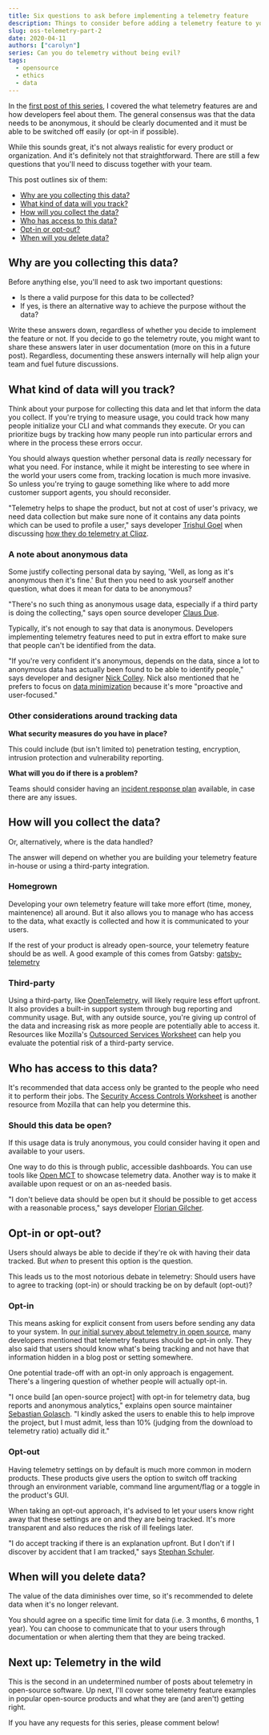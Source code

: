```yaml
---
title: Six questions to ask before implementing a telemetry feature
description: Things to consider before adding a telemetry feature to your open-source product.
slug: oss-telemetry-part-2
date: 2020-04-11
authors: ["carolyn"]
series: Can you do telemetry without being evil? 
tags:
  - opensource
  - ethics
  - data
---
```


In the [first post of this series](https://meeshkan.com/blog/oss-telemetry-part-1/), I covered the what telemetry features are and how developers feel about them. The general consensus was that the data needs to be anonymous, it should be clearly documented and it must be able to be switched off easily (or opt-in if possible).

While this sounds great, it's not always realistic for every product or organization. And it's definitely not that straightforward. There are still a few questions that you'll need to discuss together with your team.

This post outlines six of them:

* [Why are you collecting this data?](#why-are-you-collecting-this-data)
* [What kind of data will you track?](#what-kind-of-data-will-you-track)
* [How will you collect the data?](#how-will-you-collect-the-data)
* [Who has access to this data?](#who-has-access-to-this-data)
* [Opt-in or opt-out?](#opt-in-or-opt-out)
* [When will you delete data?](#when-will-you-delete-data)

## Why are you collecting this data?

Before anything else, you'll need to ask two important questions:
* Is there a valid purpose for this data to be collected?
* If yes, is there an alternative way to achieve the purpose without the data?

Write these answers down, regardless of whether you decide to implement the feature or not. If you decide to go the telemetry route, you might want to share these answers later in user documentation (more on this in a future post). Regardless, documenting these answers internally will help align your team and fuel future discussions.

## What kind of data will you track?

Think about your purpose for collecting this data and let that inform the data you collect. If you're trying to measure usage, you could track how many people initialize your CLI and what commands they execute. Or you can prioritize bugs by tracking how many people run into particular errors and where in the process these errors occur. 

You should always question whether personal data is _really_ necessary for what you need. For instance, while it might be interesting to see where in the world your users come from, tracking location is much more invasive. So unless you're trying to gauge something like where to add more customer support agents, you should reconsider.

"Telemetry helps to shape the product, but not at cost of user's privacy, we need data collection but make sure none of it contains any data points which can be used to profile a user," says developer [Trishul Goel](https://twitter.com/trishulgoel/status/1182576734383812609?s=20) when discussing [how they do telemetry at Cliqz](https://cliqz.com/en/whycliqz/human-web).

### A note about anonymous data

Some justify collecting personal data by saying, 'Well, as long as it's anonymous then it's fine.' But then you need to ask yourself another question, what does it mean for data to be anonymous? 

"There's no such thing as anonymous usage data, especially if a third party is doing the collecting," says open source developer [Claus Due](https://twitter.com/NamelessCoder/status/1182663311369953280?s=20).

Typically, it's not enough to say that data is anonymous. Developers implementing telemetry features need to put in extra effort to make sure that people can't be identified from the data.

"If you're very confident it's anonymous, depends on the data, since a lot to anonymous data has actually been found to be able to identify people," says developer and designer [Nick Colley](https://twitter.com/NickColley/status/1182574947220242432?s=20). Nick also mentioned that he prefers to focus on [data minimization](https://ico.org.uk/for-organisations/guide-to-data-protection/guide-to-the-general-data-protection-regulation-gdpr/principles/data-minimisation/) because it's more "proactive and user-focused."

### Other considerations around tracking data

**What security measures do you have in place?**

This could include (but isn't limited to) penetration testing, encryption, intrusion protection and vulnerability reporting. 

**What will you do if there is a problem?**

Teams should consider having an [incident response plan](https://dvikan.no/ntnu-studentserver/reports/AC49DE3D7E65E331FC78C953CB3E03C.pdf) available, in case there are any issues. 

## How will you collect the data?

Or, alternatively, where is the data handled? 

The answer will depend on whether you are building your telemetry feature in-house or using a third-party integration.

### Homegrown

Developing your own telemetry feature will take more effort (time, money, maintenence) all around. But it also allows you to manage who has access to the data, what exactly is collected and how it is communicated to your users.

If the rest of your product is already open-source, your telemetry feature should be as well. A good example of this comes from Gatsby: [gatsby-telemetry](https://github.com/gatsbyjs/gatsby/tree/master/packages/gatsby-telemetry)

### Third-party

Using a third-party, like [OpenTelemetry](https://opentelemetry.io/), will likely require less effort upfront. It also provides a built-in support system through bug reporting and community usage. But, with any outside source, you're giving up control of the data and increasing risk as more people are potentially able to access it. Resources like Mozilla's [Outsourced Services Worksheet](https://docs.google.com/document/d/1nMsdX8pPhpHsnC33rbc7YjHpG6tqSCtWXtREAFpJTRs/edit) can help you evaluate the potential risk of a third-party service.

## Who has access to this data?

It's recommended that data access only be granted to the people who need it to perform their jobs. The [Security Access Controls Worksheet](https://docs.google.com/document/d/1z_1llMFf18zkM0WRPzQd1VWc7Q3Nd8RILs-4em_jvZk/edit) is another resource from Mozilla that can help you determine this.

### Should this data be open?

If this usage data is truly anonymous, you could consider having it open and available to your users. 

One way to do this is through public, accessible dashboards. You can use tools like [Open MCT](https://github.com/nasa/openmct) to showcase telemetry data. Another way is to make it available upon request or on an as-needed basis. 

"I don't believe data should be open but it should be possible to get access with a reasonable process," says developer [Florian Gilcher](https://twitter.com/Argorak/status/1182573260904583168?s=20).

## Opt-in or opt-out?

Users should always be able to decide if they're ok with having their data tracked. But _when_ to present this option is the question.

This leads us to the most notorious debate in telemetry: Should users have to agree to tracking (opt-in) or should tracking be on by default (opt-out)?

### Opt-in

This means asking for explicit consent from users before sending any data to your system. In [our initial survey about telemetry in open source](https://meeshkan.com/blog/oss-telemetry-part-1/), many developers mentioned that telemetry features should be opt-in only. They also said that users should know what's being tracking and not have that information hidden in a blog post or setting somewhere. 

One potential trade-off with an opt-in only approach is engagement. There's a lingering question of whether people will actually opt-in. 

"I once build [an open-source project] with opt-in for telemetry data, bug reports and anonymous analytics," explains open source maintainer [Sebastian Golasch](https://twitter.com/asciidisco/status/1182573376486948864?s=20). "I kindly asked the users to enable this to help improve the project, but I must admit, less than 10% (judging from the download to telemetry ratio) actually did it."

### Opt-out

Having telemetry settings on by default is much more common in modern products. These products give users the option to switch off tracking through an environment variable, command line argument/flag or a toggle in the product's GUI.

When taking an opt-out approach, it's advised to let your users know right away that these settings are on and they are being tracked. It's more transparent and also reduces the risk of ill feelings later.

"I do accept tracking if there is an explanation upfront. But I don't if I discover by accident that I am tracked," says [Stephan Schuler](https://twitter.com/kautschpoteito/status/1183025348797177857?s=20).

## When will you delete data? 

The value of the data diminishes over time, so it's recommended to delete data when it's no longer relevant. 

You should agree on a specific time limit for data (i.e. 3 months, 6 months, 1 year). You can choose to communicate that to your users through documentation or when alerting them that they are being tracked.

## Next up: Telemetry in the wild

This is the second in an undetermined number of posts about telemetry in open-source software. Up next, I'll cover some telemetry feature examples in popular open-source products and what they are (and aren't) getting right.

If you have any requests for this series, please comment below!